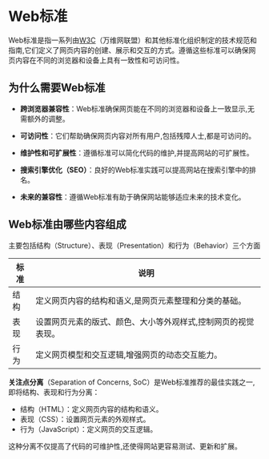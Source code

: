 # Web标准

Web标准是指一系列由[W3C](https://www.w3.org/)（万维网联盟）和其他标准化组织制定的技术规范和指南,它们定义了网页内容的创建、展示和交互的方式。遵循这些标准可以确保网页内容在不同的浏览器和设备上具有一致性和可访问性。

## 为什么需要Web标准

- **跨浏览器兼容性**：Web标准确保网页能在不同的浏览器和设备上一致显示,无需额外的调整。

- **可访问性**：它们帮助确保网页内容对所有用户,包括残障人士,都是可访问的。

- **维护性和可扩展性**：遵循标准可以简化代码的维护,并提高网站的可扩展性。

- **搜索引擎优化（SEO）**：良好的Web标准实践可以提高网站在搜索引擎中的排名。

- **未来的兼容性**：遵循Web标准有助于确保网站能够适应未来的技术变化。

## Web标准由哪些内容组成

主要包括结构（Structure）、表现（Presentation）和行为（Behavior）三个方面

| 标准 | 说明                                                         |
| ---- | ------------------------------------------------------------ |
| 结构 | 定义网页内容的结构和语义,是网页元素整理和分类的基础。       |
| 表现 | 设置网页元素的版式、颜色、大小等外观样式,控制网页的视觉表现。 |
| 行为 | 定义网页模型和交互逻辑,增强网页的动态交互能力。             |



**关注点分离**（Separation of Concerns, SoC）是Web标准推荐的最佳实践之一,即将结构、表现和行为分离：

- 结构（HTML）：定义网页内容的结构和语义。
- 表现（CSS）：设置网页元素的外观样式。
- 行为（JavaScript）：定义网页的交互逻辑。

这种分离不仅提高了代码的可维护性,还使得网站更容易测试、更新和扩展。
